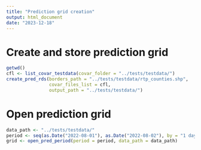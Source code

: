 ```yaml
---
title: "Prediction grid creation"
output: html_document
date: "2023-12-18"
---
```


# Create and store prediction grid

```r
getwd()
cfl <- list_covar_testdata(covar_folder = "../tests/testdata/")
create_pred_rds(borders_path = "../tests/testdata/rtp_counties.shp",
                covar_files_list = cfl,
                output_path = "../tests/testdata/")
```

# Open prediction grid

```r
data_path <- "../tests/testdata/"
period <- seq(as.Date("2022-08-01"), as.Date("2022-08-02"), by = "1 day")
grid <- open_pred_period(period = period, data_path = data_path)
```


